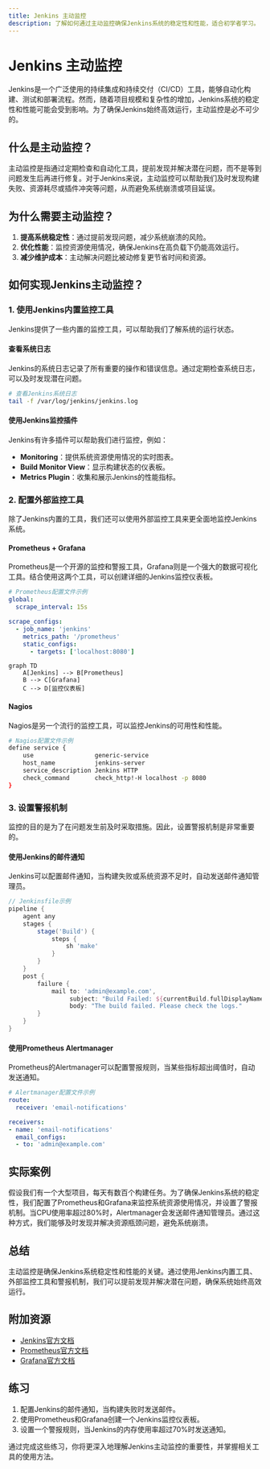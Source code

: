 ```yaml
---
title: Jenkins 主动监控
description: 了解如何通过主动监控确保Jenkins系统的稳定性和性能，适合初学者学习。
---
```


# Jenkins 主动监控

Jenkins是一个广泛使用的持续集成和持续交付（CI/CD）工具，能够自动化构建、测试和部署流程。然而，随着项目规模和复杂性的增加，Jenkins系统的稳定性和性能可能会受到影响。为了确保Jenkins始终高效运行，主动监控是必不可少的。

## 什么是主动监控？

主动监控是指通过定期检查和自动化工具，提前发现并解决潜在问题，而不是等到问题发生后再进行修复。对于Jenkins来说，主动监控可以帮助我们及时发现构建失败、资源耗尽或插件冲突等问题，从而避免系统崩溃或项目延误。

## 为什么需要主动监控？

1. **提高系统稳定性**：通过提前发现问题，减少系统崩溃的风险。
2. **优化性能**：监控资源使用情况，确保Jenkins在高负载下仍能高效运行。
3. **减少维护成本**：主动解决问题比被动修复更节省时间和资源。

## 如何实现Jenkins主动监控？

### 1. 使用Jenkins内置监控工具

Jenkins提供了一些内置的监控工具，可以帮助我们了解系统的运行状态。

#### 查看系统日志

Jenkins的系统日志记录了所有重要的操作和错误信息。通过定期检查系统日志，可以及时发现潜在问题。

```bash
# 查看Jenkins系统日志
tail -f /var/log/jenkins/jenkins.log
```

#### 使用Jenkins监控插件

Jenkins有许多插件可以帮助我们进行监控，例如：

- **Monitoring**：提供系统资源使用情况的实时图表。
- **Build Monitor View**：显示构建状态的仪表板。
- **Metrics Plugin**：收集和展示Jenkins的性能指标。

### 2. 配置外部监控工具

除了Jenkins内置的工具，我们还可以使用外部监控工具来更全面地监控Jenkins系统。

#### Prometheus + Grafana

Prometheus是一个开源的监控和警报工具，Grafana则是一个强大的数据可视化工具。结合使用这两个工具，可以创建详细的Jenkins监控仪表板。

```yaml
# Prometheus配置文件示例
global:
  scrape_interval: 15s

scrape_configs:
  - job_name: 'jenkins'
    metrics_path: '/prometheus'
    static_configs:
      - targets: ['localhost:8080']
```

```mermaid
graph TD
    A[Jenkins] --> B[Prometheus]
    B --> C[Grafana]
    C --> D[监控仪表板]
```

#### Nagios

Nagios是另一个流行的监控工具，可以监控Jenkins的可用性和性能。

```bash
# Nagios配置文件示例
define service {
    use                 generic-service
    host_name           jenkins-server
    service_description Jenkins HTTP
    check_command       check_http!-H localhost -p 8080
}
```

### 3. 设置警报机制

监控的目的是为了在问题发生前及时采取措施。因此，设置警报机制是非常重要的。

#### 使用Jenkins的邮件通知

Jenkins可以配置邮件通知，当构建失败或系统资源不足时，自动发送邮件通知管理员。

```groovy
// Jenkinsfile示例
pipeline {
    agent any
    stages {
        stage('Build') {
            steps {
                sh 'make'
            }
        }
    }
    post {
        failure {
            mail to: 'admin@example.com',
                 subject: "Build Failed: ${currentBuild.fullDisplayName}",
                 body: "The build failed. Please check the logs."
        }
    }
}
```

#### 使用Prometheus Alertmanager

Prometheus的Alertmanager可以配置警报规则，当某些指标超出阈值时，自动发送通知。

```yaml
# Alertmanager配置文件示例
route:
  receiver: 'email-notifications'

receivers:
- name: 'email-notifications'
  email_configs:
  - to: 'admin@example.com'
```

## 实际案例

假设我们有一个大型项目，每天有数百个构建任务。为了确保Jenkins系统的稳定性，我们配置了Prometheus和Grafana来监控系统资源使用情况，并设置了警报机制。当CPU使用率超过80%时，Alertmanager会发送邮件通知管理员。通过这种方式，我们能够及时发现并解决资源瓶颈问题，避免系统崩溃。

## 总结

主动监控是确保Jenkins系统稳定性和性能的关键。通过使用Jenkins内置工具、外部监控工具和警报机制，我们可以提前发现并解决潜在问题，确保系统始终高效运行。

## 附加资源

- [Jenkins官方文档](https://www.jenkins.io/doc/)
- [Prometheus官方文档](https://prometheus.io/docs/)
- [Grafana官方文档](https://grafana.com/docs/)

## 练习

1. 配置Jenkins的邮件通知，当构建失败时发送邮件。
2. 使用Prometheus和Grafana创建一个Jenkins监控仪表板。
3. 设置一个警报规则，当Jenkins的内存使用率超过70%时发送通知。

通过完成这些练习，你将更深入地理解Jenkins主动监控的重要性，并掌握相关工具的使用方法。